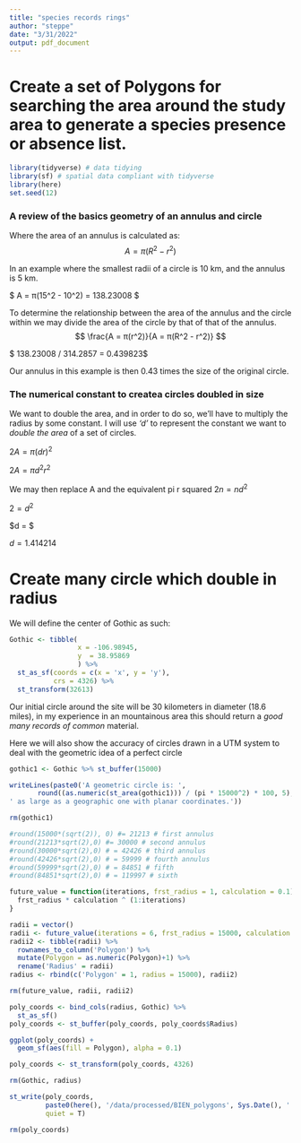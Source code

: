 ```yaml
---
title: "species records rings"
author: "steppe"
date: "3/31/2022"
output: pdf_document
---
```


# Create a set of Polygons for searching the area around the study area to generate a species presence or absence list.

```r
library(tidyverse) # data tidying
library(sf) # spatial data compliant with tidyverse
library(here)
set.seed(12)
```

### A review of the basics geometry of an annulus and circle

Where the area of an annulus is calculated as:
$$
A = π(R^2 - r^2)
$$

In an example where the smallest radii of a circle is 10 km, and the annulus is 5 km.

$ A = π(15^2 - 10^2) = 138.23008 $

To determine the relationship between the area of the annulus and the circle within we may divide the area of the circle by that of that of the annulus.
$$
 \frac{A = π(r^2)}{A = π(R^2 - r^2)}
$$

$ 138.23008 / 314.2857  = 0.439823$

Our annulus in this example is then 0.43 times the size of the original circle.

### The numerical constant to createa circles doubled in size 

We want to double the area, and in order to do so, we’ll have to multiply the radius by some constant.
I will use *'d'* to represent the constant we want to *double the area* of a set of circles.

$2A = π(dr)^2$

$2A = πd^2r^2$

We may then replace A and the equivalent pi r squared
$2n = nd^2$

$2 = d^2$

$d = \sqrt 2 $

$d = 1.414214$

# Create many circle which double in radius

We will define the center of Gothic as such:
```r
Gothic <- tibble(
                 x = -106.98945,
                 y  = 38.95869
                 ) %>% 
  st_as_sf(coords = c(x = 'x', y = 'y'), 
           crs = 4326) %>% 
  st_transform(32613)
```

Our initial circle around the site will be 30 kilometers in diameter (18.6 miles), in my experience in an mountainous area this should return a *good many records of common* material.

Here we will also show the accuracy of circles drawn in a UTM system to deal with the geometric idea of a perfect circle
```r

gothic1 <- Gothic %>% st_buffer(15000)

writeLines(paste0('A geometric circle is: ', 
       round((as.numeric(st_area(gothic1))) / (pi * 15000^2) * 100, 5),
' as large as a geographic one with planar coordinates.'))

rm(gothic1)
```

```r
#round(15000*(sqrt(2)), 0) #= 21213 # first annulus
#round(21213*sqrt(2),0) #= 30000 # second annulus
#round(30000*sqrt(2),0) # = 42426 # third annulus
#round(42426*sqrt(2),0) # = 59999 # fourth annulus
#round(59999*sqrt(2),0) # = 84851 # fifth
#round(84851*sqrt(2),0) # = 119997 # sixth
```

```r
future_value = function(iterations, frst_radius = 1, calculation = 0.1) {
  frst_radius * calculation ^ (1:iterations)
}

radii = vector()
radii <- future_value(iterations = 6, frst_radius = 15000, calculation = sqrt(2))
radii2 <- tibble(radii) %>% 
  rownames_to_column('Polygon') %>% 
  mutate(Polygon = as.numeric(Polygon)+1) %>% 
  rename('Radius' = radii)
radius <- rbind(c('Polygon' = 1, radius = 15000), radii2)

rm(future_value, radii, radii2)
```

```r
poly_coords <- bind_cols(radius, Gothic) %>% 
  st_as_sf()
poly_coords <- st_buffer(poly_coords, poly_coords$Radius)

ggplot(poly_coords) +
  geom_sf(aes(fill = Polygon), alpha = 0.1)

poly_coords <- st_transform(poly_coords, 4326) 

rm(Gothic, radius)
```

```r
st_write(poly_coords, 
         paste0(here(), '/data/processed/BIEN_polygons', Sys.Date(), '.shp'), 
         quiet = T)

rm(poly_coords)
```


